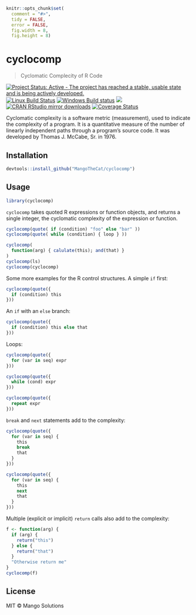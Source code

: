 
```r
knitr::opts_chunk$set(
  comment = "#>",
  tidy = FALSE,
  error = FALSE,
  fig.width = 8,
  fig.height = 8)
```

# cyclocomp

> Cyclomatic Complecity of R Code

[![Project Status: Active - The project has reached a stable, usable state and is being actively developed.](http://www.repostatus.org/badges/latest/active.svg)](http://www.repostatus.org/#active)
[![Linux Build Status](https://travis-ci.org/MangoTheCat/cyclocomp.svg?branch=master)](https://travis-ci.org/MangoTheCat/cyclocomp)
[![Windows Build status](https://ci.appveyor.com/api/projects/status/github/MangoTheCat/cyclocomp?svg=true)](https://ci.appveyor.com/project/gaborcsardi/cyclocomp)
[![](http://www.r-pkg.org/badges/version/cyclocomp)](http://www.r-pkg.org/pkg/cyclocomp)
[![CRAN RStudio mirror downloads](http://cranlogs.r-pkg.org/badges/cyclocomp)](http://www.r-pkg.org/pkg/cyclocomp)
[![Coverage Status](https://img.shields.io/codecov/c/github/MangoTheCat/cyclocomp/master.svg)](https://codecov.io/github/MangoTheCat/cyclocomp?branch=master)

Cyclomatic complexity is a software metric (measurement), used to indicate
  the complexity of a program. It is a quantitative measure of the number of
  linearly independent paths through a program's source code. It was developed
  by Thomas J. McCabe, Sr. in 1976.

## Installation

```r
devtools::install_github("MangoTheCat/cyclocomp")
```

## Usage

```r
library(cyclocomp)
```

`cyclocomp` takes quoted R expressions or function objects,
and returns a single integer, the cyclomatic complexity of the
expression or function.

```r
cyclocomp(quote( if (condition) "foo" else "bar" ))
cyclocomp(quote( while (condition) { loop } ))
```

```r
cyclocomp(
  function(arg) { calulate(this); and(that) }
)
cyclocomp(ls)
cyclocomp(cyclocomp)
```

Some more examples for the R control structures. A simple `if`
first:

```r
cyclocomp(quote({
  if (condition) this
}))
```

An `if` with an `else` branch:

```r
cyclocomp(quote({
  if (condition) this else that
}))
  ```

Loops:

```r
cyclocomp(quote({
  for (var in seq) expr
}))
```

```r
cyclocomp(quote({
  while (cond) expr
}))
```

```r
cyclocomp(quote({
  repeat expr
}))
```

`break` and `next` statements add to the complexity:

```r
cyclocomp(quote({
  for (var in seq) {
    this
    break
    that
  }
}))
```

```r
cyclocomp(quote({
  for (var in seq) {
    this
    next
    that
  }
}))
```

Multiple (explicit or implicit) `return` calls also add to the
complexity:

```r
f <- function(arg) {
  if (arg) {
    return("this")
  } else {
    return("that")
  }
  "Otherwise return me"
}
cyclocomp(f)
```


## License

MIT © Mango Solutions
